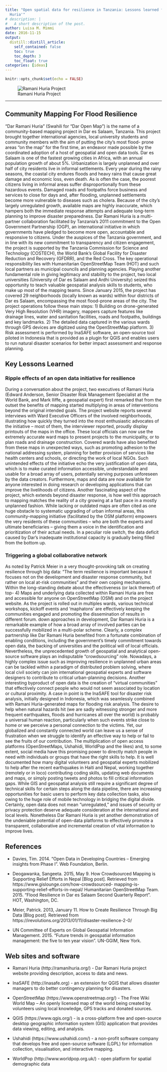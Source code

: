 ```yaml
---
title: "Open spatial data for resilience in Tanzania: Lessons learned from 'Dar Ramani
  Huria'"
# description: |
#   A short description of the post.
author: Luisa M. Mimmi
date: 2016-11-15
output:
  distill::distill_article:
    self_contained: false
    toc: true
    toc_depth: 3
    toc_float: true
categories: [ideas]
---
```



```r
knitr::opts_chunk$set(echo = FALSE)
```

![Ramani Huria Project](RamHuria.jpg) 

--- 
<!-- ![Dar Ramani Huria logo](../../static/post/RamHuria.jpg) -->

## Community Mapping For Flood Resilience
“Dar Ramani Huria” (Swahili for “Dar Open Map”) is the name of a community-based mapping project in Dar es Salaam, Tanzania. This project brought together international agencies, local university students and community members with the aim of putting the city’s most flood- prone areas “on the map” for the first time, an endeavor made possible by the coordinated adoption of a host of geospatial and open data tools.
Dar es Salaam is one of the fastest growing cities in Africa, with an annual population growth of about 5%. Urbanization is largely unplanned and over half of city residents live in informal settlements. Every year during the rainy seasons, the coastal city endures floods and heavy rains that cause great damage and economic loss, even death. As is often the case, the poorest citizens living in informal areas suffer disproportionally from these hazardous events. Damaged roads and footpaths force business and services to close for days and, after flooding, unplanned settlements become more vulnerable to diseases such as cholera. Because of the city’s largely unregulated growth, available maps are highly inaccurate, which hampers both the immediate response attempts and adequate long-term planning to improve disaster preparedness.
Dar Ramani Huria is a multi-partner collaboration facilitated by Tanzania’s 2011 commitment to the Open Government Partnership (OGP), an international initiative in which governments have pledged to become more open, accountable and responsive to citizens. Under the auspices of the Tanzania government, and in line with its new commitment to transparency and citizen engagement, the project is supported by the Tanzania Commission for Science and Technology (COSTECH), the World Bank’s Global Facility for Disaster Reduction and Recovery (GFDRR), and the Red Cross. The key operational responsibility lies with Humanitarian OpenStreetMap Team (HOT) and such local partners as municipal councils and planning agencies. Playing another fundamental role in giving legitimacy and stability to the project, two local universities (University of Dar es Salaam and Ardhi University) seized this opportunity to teach valuable geospatial analysis skills to students, who make up most of the mapping teams.
Since January 2015, the project has covered 29 neighborhoods (locally known as wards) within four districts of Dar es Salaam, encompassing the most flood-prone areas of the city.
The project operations follow these main steps:
1) Building on drone-generated Very High Resolution (VHR) imagery, mappers capture features like drainage lines, water and sanitation facilities, roads and footpaths, buildings and key landmarks.
 2) The detailed data captured in the various wards through GPS devices are digitized using the OpenStreetMap platform.
3) Risk assessment is performed by InaSAFE software, an open-source tool piloted in Indonesia that is provided as a plugin for QGIS and enables users to run natural disaster scenarios for better impact assessment and response planning.

## Key Lessons Learned

### Ripple effects of an open data initiative for resilience
During a conversation about the project, two executives of Ramani Huria (Edward Anderson, Senior Disaster Risk Management Specialist at the World Bank, and Mark Iliffe, a geospatial expert) first remarked that from the outset the benefits of mapping started multiplying in areas of interventions beyond the original intended goals. The project website reports several interviews with Ward Executive Officers of the involved neighborhoods, illustrating how quickly they turned into the most enthusiastic advocates of the initiative – most of them, the interviewer reported, proudly display printouts of the maps in the office. These local officials can now use the extremely accurate ward maps to present projects to the municipality, or to plan roads and drainage construction. Covered wards have also benefited from these maps in unexpected ways, such as promoting adhesion to the national addressing system, planning for better provision of services like health centers and schools, or directing the work of local NGOs. Such unintended effects of the initiative echo the very justification of open data, which is to make curated information accessible, understandable and usable for a broad array of users, potentially serving purposes unforeseen by the data creators. Furthermore, maps and data are now available for anyone interested in doing research or developing applications that can improve the livelihoods of citizens.
Another fascinating aspect of the project, which extends beyond disaster response, is how well this approach to mapping matches the reality of a city growing at a fast pace in a mostly unplanned fashion. While lacking or outdated maps are often cited as one huge obstacle to systematic upgrading of urban informal areas, this community-mapping initiative (facilitated by the OSM platform) empowers the very residents of these communities – who are both the experts and ultimate beneficiaries – giving them a voice in the identification and prioritization of their actual needs. In a peculiar role switch, the data deficit caused by Dar’s inadequate institutional capacity is gradually being filled from the bottom up.


### Triggering a global collaborative network
As noted by Patrick Meier in a very thought-provoking talk on creating resilience through big data: “The term resilience is important because it focuses not on the development and disaster response community, but rather on local at-risk communities” and their own coping mechanisms. Within the long-standing debate about the effectiveness (or lack thereof) of top-
 4) Maps and underlying data collected within Ramani Huria are free and accessible for anyone
 on OpenStreetMap (OSM) and on the project website. As the project is rolled out in multiples
 wards, various technical workshops, kickoff events and ‘maphatons’ are effectively keeping the
 communities engaged and promoting the dissemination of results in different forum.
 down approaches in development, Dar Ramani Huria is a remarkable example of how a broad array of involved parties can be successfully mobilized in a multi-polar scheme. Clearly, a complex partnership like Dar Ramani Huria benefited from a fortunate combination of enabling conditions, including the government’s timely commitment towards open data, the backing of universities and the political will of local officials. Nevertheless, the unprecedented growth of geospatial and analytical open-source software plays an indisputable “crowdsourcing” role. Nowadays, a highly complex issue such as improving resilience in unplanned urban areas can be tackled within a paradigm of distributed problem solving, where local civil society can join international geospatial experts and software designers to contribute to critical urban-planning decisions. Another interesting byproduct of open data is the creation of “virtual communities” that effectively connect people who would not seem associated by location or cultural proximity. A case in point is the InaSAFE tool for disaster risk analysis, initially designed in Indonesia, which was seamlessly combined with Ramani Huria-generated maps for flooding risk analysis.
The desire to help when natural hazards hit (we are sadly witnessing stronger and more frequent earthquakes, floods and hurricanes all over the world) is probably a universal human reaction, particularly when such events strike close to home or we perceive a personal connection to the victims. Yet, our globalized and constantly connected world can leave us a sense of frustration when we struggle to identify an effective way to help or fail to see the fruits of our contribution. The multiplication of open access platforms (OpenStreetMaps, Ushahidi, WorldPop and the likes) and, to some extent, social media have this promising power to directly match people in need with individuals or groups that have the right skills to help. It is well documented how many digital volunteers and geospatial experts mobilized to help after the recent earthquakes in Haiti and Nepal, working together (remotely or in loco) contributing coding skills, updating web documents and maps, or simply posting tweets and photos to fill critical information gaps. While GIS and geospatial analysis still require a significant degree of technical skills for certain steps along the data pipeline, there are increasing opportunities for basic users to perform key data collection tasks, also owing to the huge role of mobile technology in bridging the digital divide.
Certainly, open data does not mean “unregulated,” and issues of security or privacy protection deserve adequate consideration at the international and local levels. Nonetheless Dar Ramani Huria is yet another demonstration of the undeniable potential of open-data platforms to effectively promote a transparent, collaborative and incremental creation of vital information to improve lives.

## References
+ Davies, Tim. 2014. "Open Data in Developing Countries – Emerging insights from Phase I”. Web Foundation, Berlin.

+ Deogawanka, Sangeeta. 2015, May 9. How Crowdsourced Mapping is Supporting Relief Efforts in Nepal [Blog post]. Retrieved from https://www.gislounge.com/how-crowdsourced- mapping-is-supporting-relief-efforts-in-nepal/
   Humanitarian OpenStreetMap Team. 2015. "Flood Resilience in Dar es Salaam Second Quarterly Report”. HOT, Washington, DC.

+ Meier, Patrick. 2013, January 11. How to Create Resilience Through Big Data [Blog
post]. Retrieved from https://irevolutions.org/2013/01/11/disaster-resilience-2-0/

+ UN Committee of Experts on Global Geospatial Information Management. 2015. "Future trends in geospatial information management: the five to ten year vision”. UN-GGIM, New York.

## Web sites and software
+ Ramani Huria (http://ramanihuria.org/) - Dar Ramani Huria project website providing description, access to data and news.

+ InaSAFE (http://inasafe.org) - an extension for QGIS that allows disaster managers to do better contingency planning for disasters.

+ OpenStreetMap (https://www.openstreetmap.org/) - The Free Wiki World Map – An openly licensed map of the world being created by volunteers using local knowledge, GPS tracks and donated sources.

+ QGIS (https://www.qgis.org/) - is a cross-platform free and open-source desktop geographic information system (GIS) application that provides data viewing, editing, and analysis. 

+ Ushahidi (https://www.ushahidi.com/) - a non-profit software company that develops free and open-source software (LGPL) for information collection, visualisation, and interactive
   mapping.

+ WorldPop (http://www.worldpop.org.uk/) - open platform for spatial demographic data 
 

